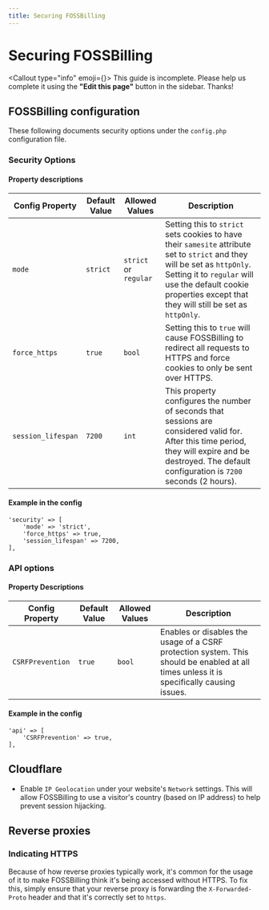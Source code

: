 ```yaml
---
title: Securing FOSSBilling
---
```



# <FontAwesomeIcon icon={faUserShield} /> Securing FOSSBilling

<Callout type="info" emoji={<FontAwesomeIcon icon={faPersonDigging} />}>
    This guide is incomplete. Please help us complete it using the **"Edit this page"** button in the sidebar. Thanks!
</Callout>

## FOSSBilling configuration

These following documents security options under the `config.php` configuration file.

### Security Options

#### Property descriptions 

| Config Property | Default Value | Allowed Values | Description |
| --- | --- | --- | --- |
| `mode` | `strict` | `strict` or `regular` | Setting this to `strict` sets cookies to have their `samesite` attribute set to `strict` and they will be set as `httpOnly`. Setting it to `regular` will use the default cookie properties except that they will still be set as `httpOnly`. |
| `force_https` | `true` | `bool` | Setting this to `true` will cause FOSSBilling to redirect all requests to HTTPS and force cookies to only be sent over HTTPS.|
| `session_lifespan` | `7200` | `int` | This property configures the number of seconds that sessions are considered valid for. After this time period, they will expire and be destroyed. The default configuration is `7200` seconds (2 hours).|

#### Example in  the config
```
'security' => [
	'mode' => 'strict',
	'force_https' => true,
	'session_lifespan' => 7200,
],
```

### API options

#### Property Descriptions 

| Config Property | Default Value | Allowed Values | Description |
| --- | --- | --- | --- |
| `CSRFPrevention` | `true` | `bool` | Enables or disables the usage of a CSRF protection system. This should be enabled at all times unless it is specifically causing issues.|

#### Example in  the config

```
'api' => [
	'CSRFPrevention' => true,
],
```

## Cloudflare
 - Enable `IP Geolocation` under your website's `Network` settings. This will allow FOSSBilling to use a visitor's country (based on IP address) to help prevent session hijacking.


## Reverse proxies

### Indicating HTTPS
 
Because of how reverse proxies typically work, it's common for the usage of it to make FOSSBilling think it's being accessed without HTTPS.
To fix this, simply ensure that your reverse proxy is forwarding the `X-Forwarded-Proto` header and that it's correctly set to `https`.
